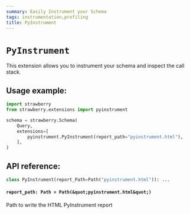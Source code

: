 ```yaml
---
summary: Easily Instrument your Schema
tags: instrumentation,profiling
title: PyInstrument
---
```


# `PyInstrument`

This extension allows you to instrument your schema and inspect the call stack.

## Usage example:

```python
import strawberry
from strawberry.extensions import pyinstrument

schema = strawberry.Schema(
    Query,
    extensions=[
        pyinstrument.PyInstrument(report_path="pyinstrument.html"),
    ],
)
```

## API reference:

```python
class PyInstrument(report_Path=Path("pyinstrument.html")): ...
```

#### `report_path: Path = Path(&quot;pyinstrument.html&quot;)`

Path to write the HTML PyInstrument report